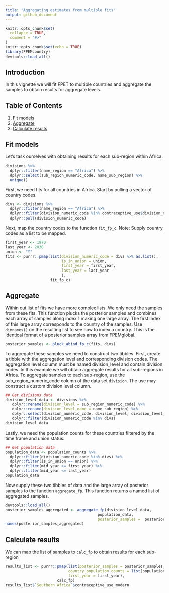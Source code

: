 ```yaml
---
title: "Aggregating estimates from multiple fits"
output: github_document
---
```



```r
knitr::opts_chunk$set(
  collapse = TRUE,
  comment = "#>"
)
knitr::opts_chunk$set(echo = TRUE)
library(FPEMcountry)
devtools::load_all()
```



## Introduction
In this vignette we will fit FPET to multiple countries and aggregate the samples to obtain results for aggregate levels.

## Table of Contents
1. [Fit models](#fit)
2. [Aggregate](#run)
3. [Calculate results](#results)

## <a name="fit"></a>
## Fit models
Let's task ourselves with obtaining results for each sub-region within Africa.
```r
divisions %>%
  dplyr::filter(name_region == "Africa") %>%
  dplyr::select(sub_region_numeric_code, name_sub_region) %>%
  unique()
```

First, we need fits for all countries in Africa. Start by pulling a vector of country codes.
```r
divs <- divisions %>%
  dplyr::filter(name_region == "Africa") %>%
  dplyr::filter(division_numeric_code %in% contraceptive_use$division_numeric_code) %>% # Filtering on the countries available in `contraceptive_use` because we are using this package data
  dplyr::pull(division_numeric_code)
```

Next, map the country codes to the function `fit_fp_c`. Note: Supply country codes as a list to be mapped.
```r
first_year <- 1970
last_year <- 2030
union <- "Y"
fits <- purrr::pmap(list(division_numeric_code = divs %>% as.list(),
                         is_in_union = union,
                         first_year = first_year,
                         last_year = last_year
                         ),
                    fit_fp_c)
```

## <a name="aggregate"></a>
## Aggregate
Within out list of fits we have more complex lists. We only need the samples from these fits. This function plucks the posterior samples and combines each array of samples along index 1 making one large array. The first index of this large array corresponds to the country of the samples. Use `dimnames()` on the resulting list to see how to index a country. This is the identical format of a posterior samples array from FPEMglobal.
```r
posterior_samples <- pluck_abind_fp_c(fits, divs)
```


To aggregate these samples we need to construct two tibbles. First, create a tibble with the aggregation level and corresponding division codes. The aggregation level column must be named division_level and contain division codes. In this example we will obtain aggregate results for all sub-regions in Africa. To aggregate samples to each sub-region, use the sub_region_numeric_code column of the data set `division`. The use may construct a custom division level column.
```r
## Get divisions data
division_level_data <- divisions %>%
   dplyr::rename(division_level = sub_region_numeric_code) %>%
   dplyr::rename(division_level_name = name_sub_region) %>%
   dplyr::select(division_numeric_code, division_level, division_level_name) %>%
   dplyr::filter(division_numeric_code %in% divs)
division_level_data
```
Lastly, we need the population counts for these countries filtered by the time frame and union status.
```r
## Get population data
population_data <- population_counts %>%
  dplyr::filter(division_numeric_code %in% divs) %>%
  dplyr::filter(is_in_union == union) %>%
  dplyr::filter(mid_year >= first_year) %>%
  dplyr::filter(mid_year <= last_year)
population_data
```

Now supply these two tibbles of data and the large array of posterior samples to the function `aggregate_fp`. This function returns a named list of aggregated samples.
```r
devtools::load_all()
posterior_samples_aggregated <- aggregate_fp(division_level_data,
                                         population_data,
                                         posterior_samples =  posterior_samples)
names(posterior_samples_aggregated)
```




## <a name="results"></a>
## Calculate results
We can map the list of samples to `calc_fp` to obtain results for each sub-region
```r
results_list <- purrr::pmap(list(posterior_samples = posterior_samples_aggregated,
                            country_population_counts = list(population_data), #need to wrap any complex inputs in another list()
                            first_year = first_year),
                       calc_fp)
results_list$`Southern Africa`$contraceptive_use_modern
```
